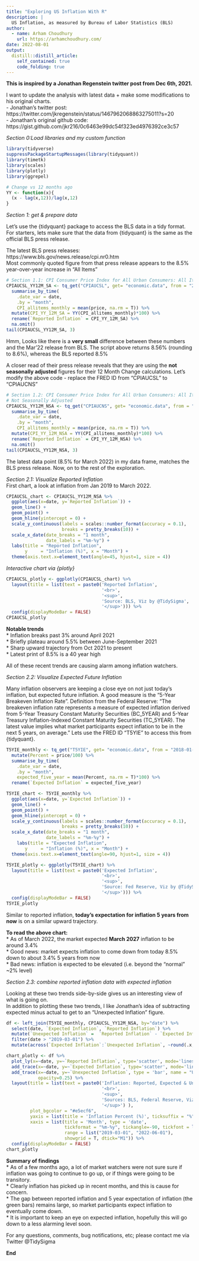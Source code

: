 ```yaml
---
title: "Exploring US Inflation With R"
description: |
  US Inflation, as measured by Bureau of Labor Statistics (BLS)
author:
  - name: Arham Choudhury
    url: https://arhamchoudhury.com/
date: 2022-08-01
output:
  distill::distill_article:
    self_contained: true
    code_folding: true
---
```


**This is inspired by a Jonathan Regenstein twitter post from Dec 6th, 2021.**   

I want to update the analysis with latest data + make some modifications to his original charts.  
- Jonathan's twitter post: https://twitter.com/jkregenstein/status/1467962068863275011?s=20  
- Jonathan's original github code: https://gist.github.com/jkr216/0c6463e99dc54f323ed4976392ce3c57  

*Section 0:Load libraries and my custom function*
```r
library(tidyverse)
suppressPackageStartupMessages(library(tidyquant))
library(timetk)
library(scales)
library(plotly)
library(ggrepel)

# Change vs 12 months ago
YY <- function(x){
  (x - lag(x,12))/lag(x,12)
}

```

*Section 1: get & prepare data*  

Let's use the {tidyquant} package to access the BLS data in a tidy format. 
For starters, lets make sure that the data from {tidyquant} is the same as the official BLS press release.

The latest BLS press releases: https://www.bls.gov/news.release/cpi.nr0.htm  
Most commonly quoted figure from that press release appears to the 8.5% year-over-year increase in "All Items"

```r

# Section 1.1: CPI Consumer Price Index for All Urban Consumers: All Items in U.S. City Average
CPIAUCSL_YY12M_SA <- tq_get("CPIAUCSL", get= "economic.data", from = "2018-01-01")  %>%
  summarise_by_time(
    .date_var = date,
    .by = "month",
    CPI_allitems_monthly = mean(price, na.rm = T)) %>%
  mutate(CPI_YY_12M_SA = YY(CPI_allitems_monthly)*100) %>%
  rename(`Reported Inflation` = CPI_YY_12M_SA) %>%
  na.omit()
tail(CPIAUCSL_YY12M_SA, 3)

```

Hmm, Looks like there is a **very small** difference between these numbers and the Mar'22 release from BLS. The script above returns 8.56% (rounding to 8.6%), whereas the BLS reported 8.5%  

A closer read of their press release reveals that they are using the **not seasonally adjusted** figures for their 12 Month Change calculations. Let's modify the above code - replace the FRED ID from "CPIAUCSL" to "CPIAUCNS"

```r
# Section 1.2: CPI Consumer Price Index for All Urban Consumers: All Items in U.S. City Average
# Not Seasonally Adjusted
CPIAUCSL_YY12M_NSA <- tq_get("CPIAUCNS", get= "economic.data", from = "2018-01-01")  %>%
  summarise_by_time(
    .date_var = date,
    .by = "month",
    CPI_allitems_monthly = mean(price, na.rm = T)) %>%
  mutate(CPI_YY_12M_NSA = YY(CPI_allitems_monthly)*100) %>%
  rename(`Reported Inflation` = CPI_YY_12M_NSA) %>%
  na.omit()
tail(CPIAUCSL_YY12M_NSA, 3)
```

The latest data point (8.5% for March 2022) in my data frame, matches the BLS press release. Now, on to the rest of the exploration.

*Section 2.1: Visualize Reported Inflation*  
First chart, a look at inflation from Jan 2019 to March 2022.  

```r
CPIAUCSL_chart <- CPIAUCSL_YY12M_NSA %>%
  ggplot(aes(x=date, y=`Reported Inflation`)) +
  geom_line() +
  geom_point() +
  geom_hline(yintercept = 0) +
  scale_y_continuous(labels = scales::number_format(accuracy = 0.1),
                     breaks = pretty_breaks(10)) +
  scale_x_date(date_breaks = "1 month",
               date_labels = "%m-%y") +
  labs(title = "Reported Inflation",
       y     = "Inflation (%)", x = "Month") +
  theme(axis.text.x=element_text(angle=45, hjust=1, size = 4))
```
  
*Interactive chart via {plotly}*  

```r
CPIAUCSL_plotly <- ggplotly(CPIAUCSL_chart) %>%
  layout(title = list(text = paste0('Reported Inflation',
                                    '<br>',
                                    '<sup>',
                                    'Source: BLS, Viz by @TidySigma',
                                    '</sup>'))) %>%
  config(displayModeBar = FALSE)
CPIAUCSL_plotly
```

**Notable trends**      
* Inflation breaks past 3% around April 2021  
* Briefly plateau around 5.5% between June-September 2021  
* Sharp upward trajectory from Oct 2021 to present  
* Latest print of 8.5% is a 40 year high  

All of these recent trends are causing alarm among inflation watchers.

*Section 2.2: Visualize Expected Future Inflation*  

Many inflation observers are keeping a close eye on not just today's inflation, but expected future inflation. A good measure is the "5-Year Breakeven Inflation Rate". Definition from the Federal Reserve:  "The breakeven inflation rate represents a measure of expected inflation derived from 5-Year Treasury Constant Maturity Securities (BC_5YEAR) and 5-Year Treasury Inflation-Indexed Constant Maturity Securities (TC_5YEAR). The latest value implies what market participants expect inflation to be in the next 5 years, on average." Lets use the FRED ID "T5YIE" to access this from {tidyquant}. 

```r
T5YIE_monthly <- tq_get("T5YIE", get= "economic.data", from = "2018-01-01") %>%
  mutate(Percent = price/100) %>%
  summarise_by_time(
    .date_var = date,
    .by = "month",
    expected_five_year = mean(Percent, na.rm = T)*100) %>%
  rename(`Expected Inflation` = expected_five_year)

T5YIE_chart <- T5YIE_monthly %>%
  ggplot(aes(x=date, y=`Expected Inflation`)) +
  geom_line() +
  geom_point() +
  geom_hline(yintercept = 0) +
  scale_y_continuous(labels = scales::number_format(accuracy = 0.1),
                     breaks = pretty_breaks(10)) +
  scale_x_date(date_breaks = "1 month",
               date_labels = "%m-%y") +
    labs(title = "Expected Inflation",
       y     = "Inflation (%)", x = "Month") +
  theme(axis.text.x=element_text(angle=90, hjust=1, size = 4))

T5YIE_plotly <- ggplotly(T5YIE_chart) %>% 
  layout(title = list(text = paste0('Expected Inflation',
                                    '<br>',
                                    '<sup>',
                                    'Source: Fed Reserve, Viz by @TidySigma',
                                    '</sup>'))) %>%
  config(displayModeBar = FALSE)
T5YIE_plotly
```
Similar to reported inflation, **today's expectation for inflation 5 years from now** is on a similar upward trajectory.

**To read the above chart:**  
* As of March 2022, the market expected **March 2027** inflation to be around 3.4%  
* Good news: market expects inflation to come down from today 8.5% down to about 3.4% 5 years from now  
* Bad news: inflation is expected to be elevated (i.e. beyond the "normal" ~2% level)  


*Section 2.3: combine reported inflation data with expected inflation*

Looking at these two trends side-by-side gives us an interesting view of what is going on.  
In addition to plotting these two trends, I like Jonathan's idea of subtracting expected minus actual to get to an "Unexpected Inflation" figure.

```r
df <- left_join(T5YIE_monthly, CPIAUCSL_YY12M_NSA, by="date") %>%
  select(date, `Expected Inflation`, `Reported Inflation`) %>%
  mutate(`Unexpected Inflation` =  `Reported Inflation` - `Expected Inflation`) %>%
  filter(date > "2019-03-01") %>%
  mutate(across(`Expected Inflation`:`Unexpected Inflation`, ~round(.x,3)))

chart_plotly <- df %>%
  plot_ly(x=~date, y=~`Reported Inflation`, type='scatter', mode='lines+markers', name = "Reported") %>%
  add_trace(x=~date, y=~`Expected Inflation`, type='scatter', mode='lines+markers', name = "Expected") %>%
  add_trace(x=~date, y=~`Unexpected Inflation`, type = 'bar', name = "Unexpected",
            opacity=0.25) %>%
  layout(title = list(text = paste0('Inflation: Reported, Expected & Unexpected',
                                    '<br>',
                                    '<sup>',
                                    'Sources: BLS, Federal Reserve, Viz by @TidySigma',
                                    '</sup>') ), 
         plot_bgcolor = "#e5ecf6",
         yaxis = list(title = 'Inflation Percent (%)', ticksuffix = "%"),
         xaxis = list(title = 'Month', type = 'date',
                      tickformat = "%m-%y", tickangle=-90, tickfont = list(size = 4),
                      range = list("2019-03-01", "2022-06-01"),
                      showgrid = T, dtick="M1")) %>%
  config(displayModeBar = FALSE)
chart_plotly
```

**Summary of findings**  
* As of a few months ago, a lot of market watchers were not sure sure if inflation was going to continue to go up, or if things were going to be transitory.  
* Clearly inflation has picked up in recent months, and this is cause for concern.  
* The gap between reported inflation and 5 year expectation of inflation (the green bars) remains large, so market participants expect inflation to eventually come down.  
* It is important to keep an eye on expected inflation, hopefully this will go down to a less alarming level soon.  


For any questions, comments, bug notifications, etc; please contact me via Twitter @TidySigma



**End**
